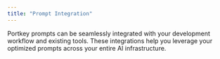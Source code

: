 ```yaml
---
title: "Prompt Integration"
---
```


Portkey prompts can be seamlessly integrated with your development workflow and existing tools. These integrations help you leverage your optimized prompts across your entire AI infrastructure.

<CardGroup cols={2}>
  <Card title="Promptfoo"  href="/integrations/libraries/promptfoo">
  </Card>
  <Card title="Llamaindex" href="/integrations/libraries/llama-index-python" >
  </Card>
  <Card title="Langchain" href="/integrations/libraries/langchain-python">
  </Card>
</CardGroup>
